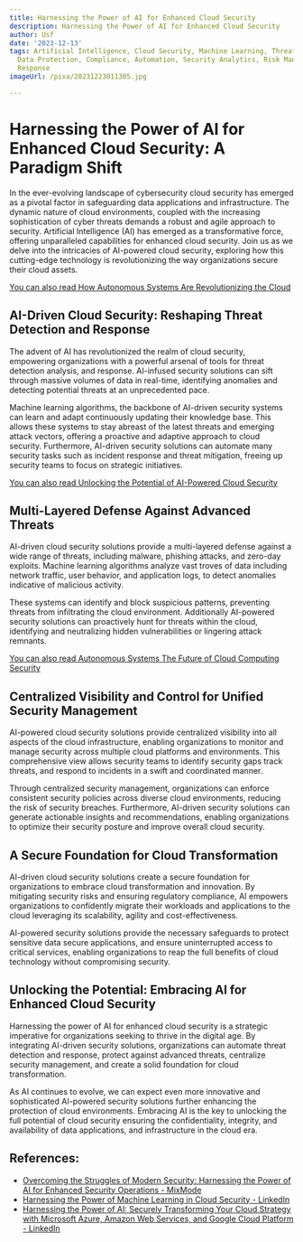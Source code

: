 ```yaml
---
title: Harnessing the Power of AI for Enhanced Cloud Security
description: Harnessing the Power of AI for Enhanced Cloud Security
author: Usf
date: '2023-12-13'
tags: Artificial Intelligence, Cloud Security, Machine Learning, Threat Detection,
  Data Protection, Compliance, Automation, Security Analytics, Risk Management, Incident
  Response
imageUrl: /pixa/20231223011305.jpg

---
```

# Harnessing the Power of  AI for  Enhanced Cloud Security: A Paradigm Shift

In  the ever-evolving landscape of cybersecurity cloud security has emerged as a pivotal factor in safeguarding data  applications and infrastructure. The dynamic nature of cloud environments, coupled with the increasing sophistication of cyber threats demands a robust  and agile approach to security. Artificial Intelligence (AI)  has emerged as a transformative force, offering unparalleled capabilities for enhanced cloud security. Join us as  we delve into the intricacies of AI-powered cloud security, exploring how this cutting-edge technology is revolutionizing the  way organizations secure their cloud assets.

[You can also read How Autonomous Systems Are Revolutionizing the Cloud](How%20Autonomous%20Systems%20Are%20Revolutionizing%20the%20Cloud)


## AI-Driven Cloud Security: Reshaping Threat Detection and Response

The advent of AI has revolutionized the realm of cloud security, empowering organizations with a powerful arsenal of tools  for threat  detection analysis, and  response. AI-infused security solutions  can sift through massive  volumes of  data in  real-time, identifying  anomalies and  detecting potential threats at an unprecedented pace.

Machine learning algorithms, the backbone of AI-driven security systems can learn and adapt continuously updating their knowledge base. This allows  these systems to stay abreast of  the latest threats and emerging attack vectors, offering a proactive and  adaptive approach to cloud security. Furthermore, AI-driven security solutions can automate many security tasks such as incident response and threat mitigation, freeing up security teams to focus on strategic  initiatives.

[You can also read Unlocking the Potential of AI-Powered Cloud Security](Unlocking%20the%20Potential%20of%20AI-Powered%20Cloud%20Security)


## Multi-Layered  Defense Against Advanced Threats

AI-driven cloud security solutions provide a multi-layered defense against a wide range  of threats, including malware, phishing attacks, and zero-day exploits. Machine learning algorithms analyze vast troves of data including network traffic, user behavior, and application logs, to detect anomalies  indicative of malicious activity.

These systems can identify and block suspicious patterns, preventing threats from infiltrating the cloud environment. Additionally AI-powered security solutions can proactively hunt  for threats  within the  cloud, identifying and neutralizing hidden vulnerabilities or  lingering attack  remnants.

[You  can also read Autonomous  Systems The Future of Cloud  Computing Security](Autonomous%20Systems%20The%20Future%20of%20Cloud%20Computing%20Security)


##  Centralized  Visibility  and Control for Unified Security Management

AI-powered cloud security solutions  provide centralized visibility into all aspects  of the cloud infrastructure, enabling organizations to monitor and manage  security across multiple cloud platforms and environments. This comprehensive view allows security teams to identify security gaps track threats,  and respond to incidents in a swift  and  coordinated manner.

Through centralized security management,  organizations can enforce consistent  security policies across diverse cloud environments, reducing the  risk of security breaches. Furthermore, AI-driven security solutions can generate actionable insights and recommendations,  enabling organizations to optimize their security posture and improve overall cloud security.

## A Secure Foundation for Cloud Transformation

AI-driven cloud security solutions create a secure foundation for organizations to embrace cloud transformation and innovation. By  mitigating security risks and ensuring  regulatory compliance, AI empowers organizations to confidently migrate their  workloads and  applications to the cloud leveraging its scalability, agility and cost-effectiveness.

AI-powered security solutions provide the necessary safeguards to protect sensitive data secure applications, and ensure uninterrupted access to critical services, enabling organizations to reap the full benefits of  cloud technology without compromising security.

##  Unlocking the Potential: Embracing AI for Enhanced Cloud Security

Harnessing the power of AI for enhanced cloud security is a strategic imperative for organizations seeking to thrive in the  digital age. By integrating AI-driven security solutions, organizations  can automate threat detection and response, protect against advanced threats, centralize  security management, and create a solid  foundation for cloud transformation.

As AI  continues  to evolve,  we can expect even more innovative and sophisticated  AI-powered security solutions  further enhancing the protection of cloud environments. Embracing AI is the key to unlocking the full potential  of cloud security ensuring the confidentiality, integrity, and availability of data applications, and infrastructure in the cloud era.

## References:
- [Overcoming the Struggles of Modern Security: Harnessing the Power of AI for Enhanced Security Operations - MixMode](https://mixmode.ai/blog/overcoming-the-struggles-of-modern-security-harnessing-the-power-of-ai-for-enhanced-security-operations/)
- [Harnessing the Power of Machine Learning in Cloud Security - LinkedIn](https://www.linkedin.com/pulse/harnessing-power-machine-learning-cloud-security)
- [Harnessing the Power of AI: Securely Transforming Your Cloud Strategy with Microsoft Azure, Amazon Web Services, and Google Cloud Platform - LinkedIn](https://www.linkedin.com/pulse/harnessing-power-ai-securely-transforming-your-cloud-azure-vasenius)
